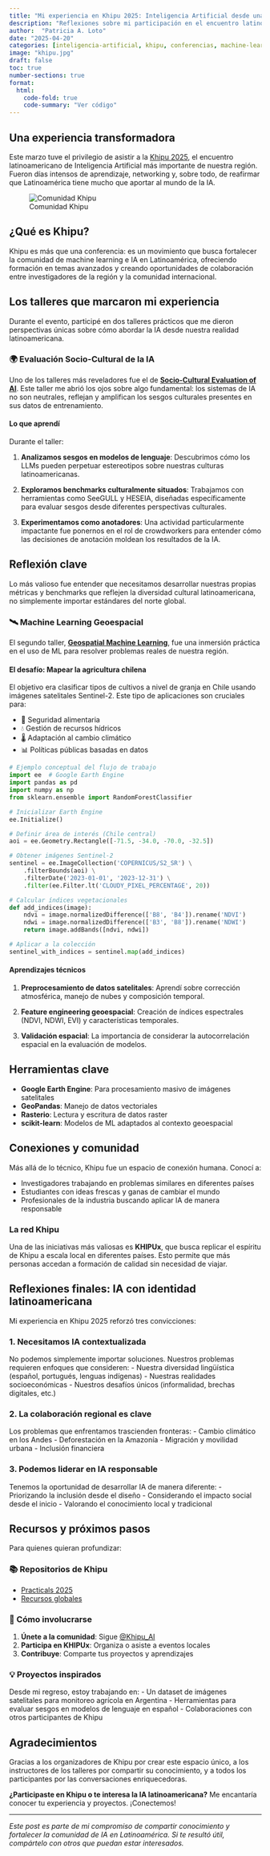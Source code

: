 ```yaml
---
title: "Mi experiencia en Khipu 2025: Inteligencia Artificial desde una perspectiva latinoamericana"
description: "Reflexiones sobre mi participación en el encuentro latinoamericano de IA más importante y los aprendizajes de los talleres de evaluación sociocultural de IA y machine learning geoespacial"
author:  "Patricia A. Loto"
date: "2025-04-20"
categories: [inteligencia-artificial, khipu, conferencias, machine-learning, latinoamérica]
image: "khipu.jpg"
draft: false
toc: true
number-sections: true
format:
  html:
    code-fold: true
    code-summary: "Ver código"
---
```


## Una experiencia transformadora

Este marzo tuve el privilegio de asistir a la [Khipu 2025](https://khipu.ai/), el encuentro latinoamericano de Inteligencia Artificial más importante de nuestra región. Fueron días intensos de aprendizaje, networking y, sobre todo, de reafirmar que Latinoamérica tiene mucho que aportar al mundo de la IA.


![Comunidad Khipu](conferencia.jpg)

::: callout-note
## ¿Qué es Khipu?

Khipu es más que una conferencia: es un movimiento que busca fortalecer la comunidad de machine learning e IA en Latinoamérica, ofreciendo formación en temas avanzados y creando oportunidades de colaboración entre investigadores de la región y la comunidad internacional.
:::

## Los talleres que marcaron mi experiencia

Durante el evento, participé en dos talleres prácticos que me dieron perspectivas únicas sobre cómo abordar la IA desde nuestra realidad latinoamericana.

### 🌍 Evaluación Socio-Cultural de la IA

Uno de los talleres más reveladores fue el de [**Socio-Cultural Evaluation of AI**](https://github.com/khipu-ai/practicals-2025/blob/main/notebooks/Socio-Cultural%20Evaluation%20of%20AI.ipynb). Este taller me abrió los ojos sobre algo fundamental: los sistemas de IA no son neutrales, reflejan y amplifican los sesgos culturales presentes en sus datos de entrenamiento.

#### Lo que aprendí

Durante el taller:

1.  **Analizamos sesgos en modelos de lenguaje**: Descubrimos cómo los LLMs pueden perpetuar estereotipos sobre nuestras culturas latinoamericanas.

2.  **Exploramos benchmarks culturalmente situados**: Trabajamos con herramientas como SeeGULL y HESEIA, diseñadas específicamente para evaluar sesgos desde diferentes perspectivas culturales.

3.  **Experimentamos como anotadores**: Una actividad particularmente impactante fue ponernos en el rol de crowdworkers para entender cómo las decisiones de anotación moldean los resultados de la IA.

::: callout-important
## Reflexión clave

Lo más valioso fue entender que necesitamos desarrollar nuestras propias métricas y benchmarks que reflejen la diversidad cultural latinoamericana, no simplemente importar estándares del norte global.
:::

### 🛰️ Machine Learning Geoespacial

El segundo taller, [**Geospatial Machine Learning**](https://github.com/khipu-ai/practicals-2025/blob/main/notebooks/Geospatial_Machine_Learning.ipynb), fue una inmersión práctica en el uso de ML para resolver problemas reales de nuestra región.

#### El desafío: Mapear la agricultura chilena

El objetivo era clasificar tipos de cultivos a nivel de granja en Chile usando imágenes satelitales Sentinel-2. Este tipo de aplicaciones son cruciales para:

-   🌱 Seguridad alimentaria
-   💧 Gestión de recursos hídricos\
-   🌡️ Adaptación al cambio climático
-   📊 Políticas públicas basadas en datos

``` python
# Ejemplo conceptual del flujo de trabajo
import ee  # Google Earth Engine
import pandas as pd
import numpy as np
from sklearn.ensemble import RandomForestClassifier

# Inicializar Earth Engine
ee.Initialize()

# Definir área de interés (Chile central)
aoi = ee.Geometry.Rectangle([-71.5, -34.0, -70.0, -32.5])

# Obtener imágenes Sentinel-2
sentinel = ee.ImageCollection('COPERNICUS/S2_SR') \
    .filterBounds(aoi) \
    .filterDate('2023-01-01', '2023-12-31') \
    .filter(ee.Filter.lt('CLOUDY_PIXEL_PERCENTAGE', 20))

# Calcular índices vegetacionales
def add_indices(image):
    ndvi = image.normalizedDifference(['B8', 'B4']).rename('NDVI')
    ndwi = image.normalizedDifference(['B3', 'B8']).rename('NDWI')
    return image.addBands([ndvi, ndwi])

# Aplicar a la colección
sentinel_with_indices = sentinel.map(add_indices)
```

#### Aprendizajes técnicos

1.  **Preprocesamiento de datos satelitales**: Aprendí sobre corrección atmosférica, manejo de nubes y composición temporal.

2.  **Feature engineering geoespacial**: Creación de índices espectrales (NDVI, NDWI, EVI) y características temporales.

3.  **Validación espacial**: La importancia de considerar la autocorrelación espacial en la evaluación de modelos.

::: callout-tip
## Herramientas clave

-   **Google Earth Engine**: Para procesamiento masivo de imágenes satelitales
-   **GeoPandas**: Manejo de datos vectoriales
-   **Rasterio**: Lectura y escritura de datos raster
-   **scikit-learn**: Modelos de ML adaptados al contexto geoespacial
:::

## Conexiones y comunidad

Más allá de lo técnico, Khipu fue un espacio de conexión humana. Conocí a:

-   Investigadores trabajando en problemas similares en diferentes países
-   Estudiantes con ideas frescas y ganas de cambiar el mundo
-   Profesionales de la industria buscando aplicar IA de manera responsable

### La red Khipu

Una de las iniciativas más valiosas es **KHIPUx**, que busca replicar el espíritu de Khipu a escala local en diferentes países. Esto permite que más personas accedan a formación de calidad sin necesidad de viajar.

## Reflexiones finales: IA con identidad latinoamericana

Mi experiencia en Khipu 2025 reforzó tres convicciones:

### 1. **Necesitamos IA contextualizada**

No podemos simplemente importar soluciones. Nuestros problemas requieren enfoques que consideren: - Nuestra diversidad lingüística (español, portugués, lenguas indígenas) - Nuestras realidades socioeconómicas - Nuestros desafíos únicos (informalidad, brechas digitales, etc.)

### 2. **La colaboración regional es clave**

Los problemas que enfrentamos trascienden fronteras: - Cambio climático en los Andes - Deforestación en la Amazonía - Migración y movilidad urbana - Inclusión financiera

### 3. **Podemos liderar en IA responsable**

Tenemos la oportunidad de desarrollar IA de manera diferente: - Priorizando la inclusión desde el diseño - Considerando el impacto social desde el inicio - Valorando el conocimiento local y tradicional

## Recursos y próximos pasos

Para quienes quieran profundizar:

### 📚 Repositorios de Khipu

-   [Practicals 2025](https://github.com/khipu-ai/practicals-2025)
-   [Recursos globales](https://github.com/khipu-ai/global-resources)

### 🎯 Cómo involucrarse

1.  **Únete a la comunidad**: Sigue [\@Khipu_AI](https://twitter.com/Khipu_AI)
2.  **Participa en KHIPUx**: Organiza o asiste a eventos locales
3.  **Contribuye**: Comparte tus proyectos y aprendizajes

### 💡 Proyectos inspirados

Desde mi regreso, estoy trabajando en: - Un dataset de imágenes satelitales para monitoreo agrícola en Argentina - Herramientas para evaluar sesgos en modelos de lenguaje en español - Colaboraciones con otros participantes de Khipu

## Agradecimientos

Gracias a los organizadores de Khipu por crear este espacio único, a los instructores de los talleres por compartir su conocimiento, y a todos los participantes por las conversaciones enriquecedoras.

::: {.callout-note appearance="simple" icon="false"}
**¿Participaste en Khipu o te interesa la IA latinoamericana?** Me encantaría conocer tu experiencia y proyectos. ¡Conectemos!
:::

------------------------------------------------------------------------

*Este post es parte de mi compromiso de compartir conocimiento y fortalecer la comunidad de IA en Latinoamérica. Si te resultó útil, compártelo con otros que puedan estar interesados.*
